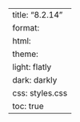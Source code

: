---
title: "8.2.14"
format:
    html:
        theme:
            light: flatly
            dark: darkly
        css: styles.css
        toc: true
---